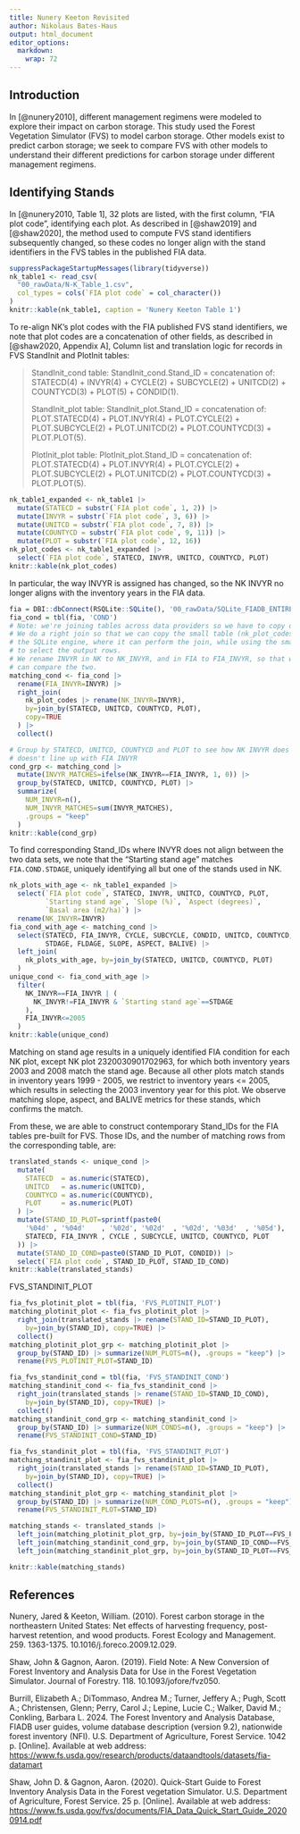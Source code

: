 ```yaml
---
title: Nunery Keeton Revisited
author: Nikolaus Bates-Haus
output: html_document
editor_options: 
  markdown: 
    wrap: 72
---
```


## Introduction

In [@nunery2010], different management regimens were modeled to explore their
impact on carbon storage. This study used the Forest Vegetation Simulator (FVS)
to model carbon storage. Other models exist to predict carbon storage; we seek
to compare FVS with other models to understand their different predictions
for carbon storage under different management regimens.

## Identifying Stands

In [@nunery2010, Table 1], 32 plots are listed, with the first column,
"FIA plot code", identifying each plot. As described in [@shaw2019] and
[@shaw2020], the method used to compute FVS stand identifiers
subsequently changed, so these codes no longer align with the stand
identifiers in the FVS tables in the published FIA data.

```r
suppressPackageStartupMessages(library(tidyverse))
nk_table1 <- read_csv(
  "00_rawData/N-K_Table_1.csv",
  col_types = cols(`FIA plot code` = col_character())
)
knitr::kable(nk_table1, caption = 'Nunery Keeton Table 1')
```

To re-align NK's plot codes with the FIA published FVS stand
identifiers, we note that plot codes are a concatenation of other
fields, as described in [@shaw2020, Appendix A], Column list and
translation logic for records in FVS StandInit and PlotInit tables:

> StandInit_cond table:
> StandInit_cond.Stand_ID = concatenation of: STATECD(4) + INVYR(4) + CYCLE(2) +
> SUBCYCLE(2) + UNITCD(2) + COUNTYCD(3) + PLOT(5) + CONDID(1).
>
> StandInit_plot table:
> StandInit_plot.Stand_ID = concatenation of: PLOT.STATECD(4) + PLOT.INVYR(4) +
> PLOT.CYCLE(2) + PLOT.SUBCYCLE(2) + PLOT.UNITCD(2) + PLOT.COUNTYCD(3) +
> PLOT.PLOT(5).
> 
> PlotInit_plot table:
> PlotInit_plot.Stand_ID = concatenation of: PLOT.STATECD(4) + PLOT.INVYR(4) +
> PLOT.CYCLE(2) + PLOT.SUBCYCLE(2) + PLOT.UNITCD(2) + PLOT.COUNTYCD(3) +
> PLOT.PLOT(5).

```r
nk_table1_expanded <- nk_table1 |>
  mutate(STATECD = substr(`FIA plot code`, 1, 2)) |>
  mutate(INVYR = substr(`FIA plot code`, 3, 6)) |>
  mutate(UNITCD = substr(`FIA plot code`, 7, 8)) |>
  mutate(COUNTYCD = substr(`FIA plot code`, 9, 11)) |>
  mutate(PLOT = substr(`FIA plot code`, 12, 16))
nk_plot_codes <- nk_table1_expanded |>
  select(`FIA plot code`, STATECD, INVYR, UNITCD, COUNTYCD, PLOT)
knitr::kable(nk_plot_codes)
```

In particular, the way INVYR is assigned has changed, so the NK INVYR no
longer aligns with the inventory years in the FIA data.

```r
fia = DBI::dbConnect(RSQLite::SQLite(), '00_rawData/SQLite_FIADB_ENTIRE.db')
fia_cond = tbl(fia, 'COND')
# Note: we're joining tables across data providers so we have to copy one to the other.
# We do a right join so that we can copy the small table (nk_plot_codes) to
# the SQLite engine, where it can perform the join, while using the small table
# to select the output rows.
# We rename INVYR in NK to NK_INVYR, and in FIA to FIA_INVYR, so that we
# can compare the two.
matching_cond <- fia_cond |>
  rename(FIA_INVYR=INVYR) |>
  right_join(
    nk_plot_codes |> rename(NK_INVYR=INVYR),
    by=join_by(STATECD, UNITCD, COUNTYCD, PLOT),
    copy=TRUE
  ) |>
  collect()

# Group by STATECD, UNITCD, COUNTYCD and PLOT to see how NK INVYR does and
# doesn't line up with FIA INVYR
cond_grp <- matching_cond |>
  mutate(INVYR_MATCHES=ifelse(NK_INVYR==FIA_INVYR, 1, 0)) |>
  group_by(STATECD, UNITCD, COUNTYCD, PLOT) |>
  summarize(
    NUM_INVYR=n(),
    NUM_INVYR_MATCHES=sum(INVYR_MATCHES),
    .groups = "keep"
  )
knitr::kable(cond_grp)
```

To find corresponding Stand_IDs where INVYR does not align between the two data
sets, we note that the "Starting stand age" matches
`FIA.COND.STDAGE`, uniquely identifying all but one of
the stands used in NK.

```r
nk_plots_with_age <- nk_table1_expanded |>
  select(`FIA plot code`, STATECD, INVYR, UNITCD, COUNTYCD, PLOT,
         `Starting stand age`, `Slope (%)`, `Aspect (degrees)`,
         `Basal area (m2/ha)`) |>
  rename(NK_INVYR=INVYR)
fia_cond_with_age <- matching_cond |>
  select(STATECD, FIA_INVYR, CYCLE, SUBCYCLE, CONDID, UNITCD, COUNTYCD, PLOT,
         STDAGE, FLDAGE, SLOPE, ASPECT, BALIVE) |>
  left_join(
    nk_plots_with_age, by=join_by(STATECD, UNITCD, COUNTYCD, PLOT)
  )
unique_cond <- fia_cond_with_age |>
  filter(
    NK_INVYR==FIA_INVYR | (
      NK_INVYR!=FIA_INVYR & `Starting stand age`==STDAGE
    ),
    FIA_INVYR<=2005
  )
knitr::kable(unique_cond)
```

Matching on stand age results in a uniquely identified FIA condition for
each NK plot, except NK plot 2320030901702963, for which both inventory
years 2003 and 2008 match the stand age. Because all other plots match
stands in inventory years 1999 - 2005, we restrict to inventory years
\<= 2005, which results in selecting the 2003 inventory year for this
plot. We observe matching slope, aspect, and BALIVE metrics for these
stands, which confirms the match.

From these, we are able to construct contemporary Stand_IDs for the FIA
tables pre-built for FVS. Those IDs, and the number of matching rows
from the corresponding table, are:

```r
translated_stands <- unique_cond |>
  mutate(
    STATECD  = as.numeric(STATECD),
    UNITCD   = as.numeric(UNITCD),
    COUNTYCD = as.numeric(COUNTYCD),
    PLOT     = as.numeric(PLOT)
  ) |>
  mutate(STAND_ID_PLOT=sprintf(paste0(
    '%04d' , '%04d'    , '%02d', '%02d'  , '%02d', '%03d'  , '%05d'),
    STATECD, FIA_INVYR , CYCLE , SUBCYCLE, UNITCD, COUNTYCD, PLOT
  )) |>
  mutate(STAND_ID_COND=paste0(STAND_ID_PLOT, CONDID)) |>
  select(`FIA plot code`, STAND_ID_PLOT, STAND_ID_COND)
knitr::kable(translated_stands)
```

FVS_STANDINIT_PLOT

```r
fia_fvs_plotinit_plot = tbl(fia, 'FVS_PLOTINIT_PLOT')
matching_plotinit_plot <- fia_fvs_plotinit_plot |>
  right_join(translated_stands |> rename(STAND_ID=STAND_ID_PLOT),
    by=join_by(STAND_ID), copy=TRUE) |>
  collect()
matching_plotinit_plot_grp <- matching_plotinit_plot |>
  group_by(STAND_ID) |> summarize(NUM_PLOTS=n(), .groups = "keep") |>
  rename(FVS_PLOTINIT_PLOT=STAND_ID)

fia_fvs_standinit_cond = tbl(fia, 'FVS_STANDINIT_COND')
matching_standinit_cond <- fia_fvs_standinit_cond |>
  right_join(translated_stands |> rename(STAND_ID=STAND_ID_COND),
    by=join_by(STAND_ID), copy=TRUE) |>
  collect()
matching_standinit_cond_grp <- matching_standinit_cond |>
  group_by(STAND_ID) |> summarize(NUM_CONDS=n(), .groups = "keep") |>
  rename(FVS_STANDINIT_COND=STAND_ID)

fia_fvs_standinit_plot = tbl(fia, 'FVS_STANDINIT_PLOT')
matching_standinit_plot <- fia_fvs_standinit_plot |>
  right_join(translated_stands |> rename(STAND_ID=STAND_ID_PLOT),
    by=join_by(STAND_ID), copy=TRUE) |>
  collect()
matching_standinit_plot_grp <- matching_standinit_plot |>
  group_by(STAND_ID) |> summarize(NUM_COND_PLOTS=n(), .groups = "keep") |>
  rename(FVS_STANDINIT_PLOT=STAND_ID)

matching_stands <- translated_stands |>
  left_join(matching_plotinit_plot_grp, by=join_by(STAND_ID_PLOT==FVS_PLOTINIT_PLOT)) |>
  left_join(matching_standinit_cond_grp, by=join_by(STAND_ID_COND==FVS_STANDINIT_COND)) |>
  left_join(matching_standinit_plot_grp, by=join_by(STAND_ID_PLOT==FVS_STANDINIT_PLOT))

knitr::kable(matching_stands)
```


## References

Nunery, Jared & Keeton, William. (2010). Forest carbon storage in the
northeastern United States: Net effects of harvesting frequency,
post-harvest retention, and wood products. Forest Ecology and
Management. 259. 1363-1375. 10.1016/j.foreco.2009.12.029.

Shaw, John & Gagnon, Aaron. (2019). Field Note: A New Conversion of
Forest Inventory and Analysis Data for Use in the Forest Vegetation
Simulator. Journal of Forestry. 118. 10.1093/jofore/fvz050.

Burrill, Elizabeth A.; DiTommaso, Andrea M.; Turner, Jeffery A.; Pugh,
Scott A.; Christensen, Glenn; Perry, Carol J.; Lepine, Lucie C.; Walker,
David M.; Conkling, Barbara L. 2024. The Forest Inventory and Analysis
Database, FIADB user guides, volume database description (version 9.2),
nationwide forest inventory (NFI). U.S. Department of Agriculture,
Forest Service. 1042 p. [Online]. Available at web address:
<https://www.fs.usda.gov/research/products/dataandtools/datasets/fia-datamart>

Shaw, John D. & Gagnon, Aaron. (2020). Quick-Start Guide to Forest
Inventory Analysis Data in the Forest vegetation Simulator. U.S.
Department of Agriculture, Forest Service. 25 p. [Online]. Available at
web address:
<https://www.fs.usda.gov/fvs/documents/FIA_Data_Quick_Start_Guide_20200914.pdf>
